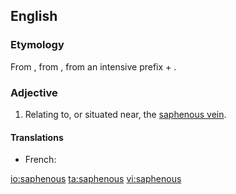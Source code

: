 ==English==

===Etymology===
From {{etyl|ar}} {{term|صافن|tr=ṣāfin||the saphenous veins of the leg|lang=ar}}, from {{etyl|grc}} {{term|σαφηνής||plain, visible|lang=grc|sc=polytonic}}, from {{term|σα-||lang=grc|sc=polytonic}} an intensive prefix + {{term|φαίνεσθαι||to show, appear|lang=grc|sc=polytonic}}.

===Adjective===
{{en-adj|-}}

# {{anatomy}} Relating to, or situated near, the [[saphenous vein]].

====Translations====
{{trans-top|}}
* French: {{t|fr|saphène}}
{{trans-mid}}
{{trans-bottom}}

[[io:saphenous]]
[[ta:saphenous]]
[[vi:saphenous]]